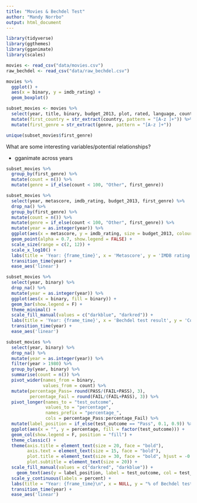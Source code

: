 ```yaml
---
title: "Movies & Bechdel Test"
author: "Mandy Norrbo"
output: html_document
---
```


```r
library(tidyverse)
library(ggthemes)
library(gganimate)
library(scales)

movies <- read_csv("data/movies.csv")
raw_bechdel <- read_csv("data/raw_bechdel.csv")
```

```r
movies %>% 
  ggplot() +
  aes(x = binary, y = imdb_rating) +
  geom_boxplot()
```

```r
subset_movies <- movies %>%
  select(year, title, binary, budget_2013, plot, rated, language, country, writer, metascore, imdb_rating, director, actors, genre, awards, runtime)  %>% 
  mutate(first_country = str_extract(country, pattern = "[A-z ]+")) %>% 
  mutate(first_genre = str_extract(genre, pattern = "[A-z ]+"))

unique(subset_movies$first_genre)
```

What are some interesting variables/potential relationships?

- gganimate across years

```r
subset_movies %>% 
  group_by(first_genre) %>% 
  mutate(count = n()) %>% 
  mutate(genre = if_else(count < 100, "Other", first_genre))
```


```r
subset_movies %>% 
  select(year, metascore, imdb_rating, budget_2013, first_genre) %>% 
  drop_na() %>% 
  group_by(first_genre) %>% 
  mutate(count = n()) %>% 
  mutate(genre = if_else(count < 100, "Other", first_genre)) %>% 
  mutate(year = as.integer(year)) %>% 
  ggplot(aes(x = metascore, y = imdb_rating, size = budget_2013, colour = budget_2013)) +
  geom_point(alpha = 0.7, show.legend = FALSE) +
  scale_size(range = c(2, 12)) +
  scale_x_log10() +
  labs(title = 'Year: {frame_time}', x = 'Metascore', y = 'IMDB rating') +
  transition_time(year) +
  ease_aes('linear')
```

```r
subset_movies %>% 
  select(year, binary) %>% 
  drop_na() %>% 
  mutate(year = as.integer(year)) %>% 
  ggplot(aes(x = binary, fill = binary)) +
  geom_bar(show.legend = F) +
  theme_minimal() +
  scale_fill_manual(values = c("darkblue", "darkred")) +
  labs(title = 'Year: {frame_time}', x = 'Bechdel test result', y = 'Count') +
  transition_time(year) +
  ease_aes('linear')
```

```r
subset_movies %>% 
  select(year, binary) %>% 
  drop_na() %>% 
  mutate(year = as.integer(year)) %>%
  filter(year > 1980) %>% 
  group_by(year, binary) %>% 
  summarise(count = n()) %>% 
  pivot_wider(names_from = binary,
              values_from = count) %>% 
  mutate(percentage_Pass= round(PASS/(FAIL+PASS), 3),
         percentage_Fail = round(FAIL/(FAIL+PASS), 3)) %>% 
  pivot_longer(names_to = "test_outcome", 
               values_to = "percentage",
               names_prefix = "percentage_", 
               cols = percentage_Pass:percentage_Fail) %>% 
  mutate(label_position = if_else(test_outcome == "Pass", 0.1, 0.9)) %>% 
  ggplot(aes(x = "", y = percentage, fill = factor(test_outcome))) +
  geom_col(show.legend = F, position = "fill") +
  theme_classic() +
  theme(axis.title = element_text(size = 20, face = "bold"),
        axis.text = element_text(size = 15, face = "bold"),
        plot.title = element_text(size = 30, face = "bold", hjust = -0.2),
        plot.subtitle = element_text(size = 20)) +
  scale_fill_manual(values = c("darkred", "darkblue")) +
    geom_text(aes(y = label_position, label = test_outcome, col = test_outcome), size=6, show.legend = F) + 
  scale_y_continuous(labels = percent) +
  labs(title = "Year: {frame_time}\n", x = NULL, y = "% of Bechdel test outcomes \n", subtitle = "") +
  transition_time(year) +
  ease_aes('linear') 
```

